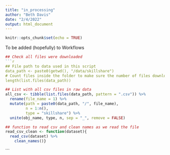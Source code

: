 ```yaml
---
title: "in_processing"
author: "Beth Davis"
date: "2/4/2022"
output: html_document
---
```


```r
knitr::opts_chunk$set(echo = TRUE)
```

To be added (hopefully) to Workflows

```r
## Check all files were downloaded 
```r
## File path to data used in this script
data_path <- paste0(getwd(), "/data/skillshare")
# Count files inside the folder to make sure the number of files downloaded is what is expected.
length(list.files(data_path))

```


```r
## List with all csv files in raw data
all_csv <- tibble(list.files(data_path, pattern = ".csv")) %>% 
  rename(file_name = 1) %>% 
  mutate(path = paste0(data_path, "/", file_name),
         n = 1:n(),
         type = "skillshare") %>% 
  unite(obj_name, type, n, sep = "_", remove = FALSE)

## function to read csv and clean names as we read the file
read_csv_clean <- function(dataset){
  read_csv(dataset) %>% 
    clean_names()}
```

```

